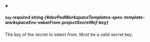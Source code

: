
<details className="config-field" data-expandable="false" open>
<summary>

##### `key` <span className="config-field-required" data-required="true">required</span> <span className="config-field-type">string</span> <span className="config-field-default"></span> <span className="config-field-enum"></span> {#devPodWorkspaceTemplates-spec-template-workspaceEnv-valueFrom-projectSecretRef-key}

The key of the secret to select from.  Must be a valid secret key.

</summary>



</details>
